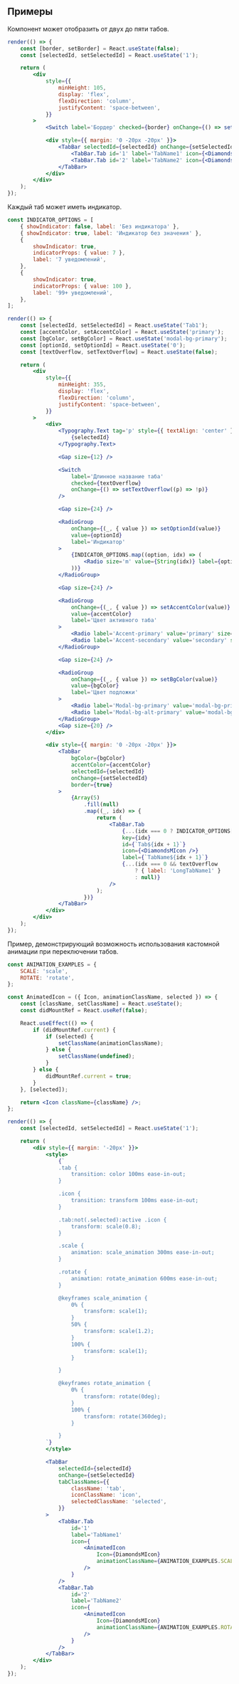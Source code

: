 ## Примеры

Компонент может отобразить от двух до пяти табов.

```jsx live mobileOnly mobileHeight={145}
render(() => {
    const [border, setBorder] = React.useState(false);
    const [selectedId, setSelectedId] = React.useState('1');

    return (
        <div
            style={{
                minHeight: 105,
                display: 'flex',
                flexDirection: 'column',
                justifyContent: 'space-between',
            }}
        >
            <Switch label='Бордер' checked={border} onChange={() => setBorder((p) => !p)} />

            <div style={{ margin: '0 -20px -20px' }}>
                <TabBar selectedId={selectedId} onChange={setSelectedId} border={border}>
                    <TabBar.Tab id='1' label='TabName1' icon={<DiamondsMIcon />} />
                    <TabBar.Tab id='2' label='TabName2' icon={<DiamondsMIcon />} />
                </TabBar>
            </div>
        </div>
    );
});
```

Каждый таб может иметь индикатор.

```jsx live mobileOnly mobileHeight={612}
const INDICATOR_OPTIONS = [
    { showIndicator: false, label: 'Без индикатора' },
    { showIndicator: true, label: 'Индикатор без значения' },
    {
        showIndicator: true,
        indicatorProps: { value: 7 },
        label: '7 уведомлений',
    },
    {
        showIndicator: true,
        indicatorProps: { value: 100 },
        label: '99+ уведомлений',
    },
];

render(() => {
    const [selectedId, setSelectedId] = React.useState('Tab1');
    const [accentColor, setAccentColor] = React.useState('primary');
    const [bgColor, setBgColor] = React.useState('modal-bg-primary');
    const [optionId, setOptionId] = React.useState('0');
    const [textOverflow, setTextOverflow] = React.useState(false);

    return (
        <div
            style={{
                minHeight: 355,
                display: 'flex',
                flexDirection: 'column',
                justifyContent: 'space-between',
            }}
        >
            <div>
                <Typography.Text tag='p' style={{ textAlign: 'center' }}>
                    {selectedId}
                </Typography.Text>

                <Gap size={12} />

                <Switch
                    label='Длинное название таба'
                    checked={textOverflow}
                    onChange={() => setTextOverflow((p) => !p)}
                />

                <Gap size={24} />

                <RadioGroup
                    onChange={(_, { value }) => setOptionId(value)}
                    value={optionId}
                    label='Индикатор'
                >
                    {INDICATOR_OPTIONS.map((option, idx) => (
                        <Radio size='m' value={String(idx)} label={option.label} key={idx} />
                    ))}
                </RadioGroup>

                <Gap size={24} />

                <RadioGroup
                    onChange={(_, { value }) => setAccentColor(value)}
                    value={accentColor}
                    label='Цвет активного таба'
                >
                    <Radio label='Accent-primary' value='primary' size='m' />
                    <Radio label='Accent-secondary' value='secondary' size='m' />
                </RadioGroup>

                <Gap size={24} />

                <RadioGroup
                    onChange={(_, { value }) => setBgColor(value)}
                    value={bgColor}
                    label='Цвет подложки'
                >
                    <Radio label='Modal-bg-primary' value='modal-bg-primary' size='m' />
                    <Radio label='Modal-bg-alt-primary' value='modal-bg-alt-primary' size='m' />
                </RadioGroup>
                <Gap size={20} />
            </div>

            <div style={{ margin: '0 -20px -20px' }}>
                <TabBar
                    bgColor={bgColor}
                    accentColor={accentColor}
                    selectedId={selectedId}
                    onChange={setSelectedId}
                    border={true}
                >
                    {Array(5)
                        .fill(null)
                        .map((_, idx) => {
                            return (
                                <TabBar.Tab
                                    {...(idx === 0 ? INDICATOR_OPTIONS[Number(optionId)] : null)}
                                    key={idx}
                                    id={`Tab${idx + 1}`}
                                    icon={<DiamondsMIcon />}
                                    label={`TabName${idx + 1}`}
                                    {...(idx === 0 && textOverflow
                                        ? { label: 'LongTabName1' }
                                        : null)}
                                />
                            );
                        })}
                </TabBar>
            </div>
        </div>
    );
});
```

Пример, демонстрирующий возможность использования кастомной анимации при переключении табов.

```jsx live mobileOnly mobileHeight={64}
const ANIMATION_EXAMPLES = {
    SCALE: 'scale',
    ROTATE: 'rotate',
};

const AnimatedIcon = ({ Icon, animationClassName, selected }) => {
    const [className, setClassName] = React.useState();
    const didMountRef = React.useRef(false);

    React.useEffect(() => {
        if (didMountRef.current) {
            if (selected) {
                setClassName(animationClassName);
            } else {
                setClassName(undefined);
            }
        } else {
            didMountRef.current = true;
        }
    }, [selected]);

    return <Icon className={className} />;
};

render(() => {
    const [selectedId, setSelectedId] = React.useState('1');

    return (
        <div style={{ margin: '-20px' }}>
            <style>
                {`
                .tab {
                    transition: color 100ms ease-in-out;
                }

                .icon {
                    transition: transform 100ms ease-in-out;
                }

                .tab:not(.selected):active .icon {
                    transform: scale(0.8);
                }

                .scale {
                    animation: scale_animation 300ms ease-in-out;
                }

                .rotate {
                    animation: rotate_animation 600ms ease-in-out;
                }

                @keyframes scale_animation {
                    0% {
                        transform: scale(1);
                    }
                    50% {
                        transform: scale(1.2);
                    }
                    100% {
                        transform: scale(1);
                    }

                }

                @keyframes rotate_animation {
                    0% {
                        transform: rotate(0deg);
                    }
                    100% {
                        transform: rotate(360deg);
                    }

                }
            `}
            </style>

            <TabBar
                selectedId={selectedId}
                onChange={setSelectedId}
                tabClassNames={{
                    className: 'tab',
                    iconClassName: 'icon',
                    selectedClassName: 'selected',
                }}
            >
                <TabBar.Tab
                    id='1'
                    label='TabName1'
                    icon={
                        <AnimatedIcon
                            Icon={DiamondsMIcon}
                            animationClassName={ANIMATION_EXAMPLES.SCALE}
                        />
                    }
                />
                <TabBar.Tab
                    id='2'
                    label='TabName2'
                    icon={
                        <AnimatedIcon
                            Icon={DiamondsMIcon}
                            animationClassName={ANIMATION_EXAMPLES.ROTATE}
                        />
                    }
                />
            </TabBar>
        </div>
    );
});
```
